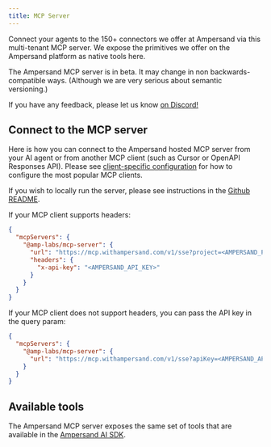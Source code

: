 ```yaml
---
title: MCP Server
---
```


Connect your agents to the 150+ connectors we offer at Ampersand via this multi-tenant MCP server. We expose the primitives we offer on the Ampersand platform as native tools here.

<Note>
  The Ampersand MCP server is in beta. It may change in non backwards-compatible ways. (Although we are very serious about semantic versioning.)
  
  If you have any feedback, please let us know [on Discord!](https://discord.gg/BWP4BpKHvf)
</Note>

## Connect to the MCP server

Here is how you can connect to the Ampersand hosted MCP server from your AI agent or from another MCP client (such as Cursor or OpenAPI Responses API). Please see [client-specific configuration](/use-with-ai-ide#client-specific-configuration) for how to configure the most popular MCP clients.

If you wish to locally run the server, please see instructions in the [Github README](https://github.com/amp-labs/ai/tree/main/mcp-server#readme).

If your MCP client supports headers:

```JSON
{
  "mcpServers": {
    "@amp-labs/mcp-server": {
      "url": "https://mcp.withampersand.com/v1/sse?project=<AMPERSAND_PROJECT_ID>&integrationName=<AMPERSAND_INTEGRATION_NAME>&groupRef=<AMPERSAND_GROUP_REF>",
      "headers": {
        "x-api-key": "<AMPERSAND_API_KEY>"
      }
    }
  }
}
```

If your MCP client does not support headers, you can pass the API key in the query param:

```JSON
{
  "mcpServers": {
    "@amp-labs/mcp-server": {
      "url": "https://mcp.withampersand.com/v1/sse?apiKey=<AMPERSAND_API_KEY>&project=<AMPERSAND_PROJECT_ID>&integrationName=<AMPERSAND_INTEGRATION_NAME>&groupRef=<AMPERSAND_GROUP_REF>"
    }
  }
}
```

## Available tools

The Ampersand MCP server exposes the same set of tools that are available in the [Ampersand AI SDK](/ai-sdk#available-tools).
